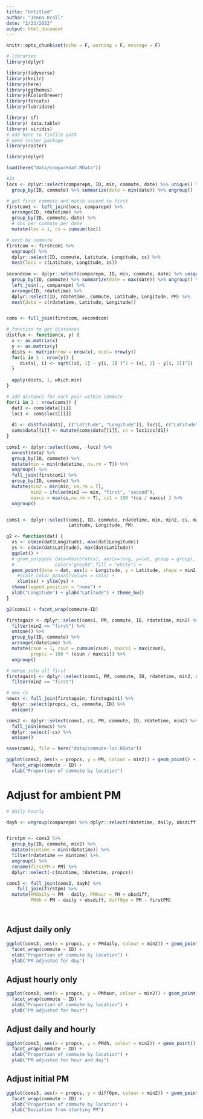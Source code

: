 ```yaml
---
title: "Untitled"
author: "Jenna Krall"
date: "2/23/2022"
output: html_document
---
```


```r
knitr::opts_chunk$set(echo = F, warning = F, message = F)
```

```r
# libraries
library(dplyr)

library(tidyverse)
library(knitr)
library(here)
library(ggthemes)
library(RColorBrewer)
library(forcats)
library(lubridate)

library( sf)
library( data.table)
library( viridis)
# add here to fixfile path
# need raster package
library(raster)

library(dplyr)

```

```r
load(here("data/comparedat.RData"))

```



```r
#24
locs <- dplyr::select(comparepm, ID, min, commute, date) %>% unique() %>%
  group_by(ID, commute) %>% summarize(date = min(date)) %>% ungroup()

# get first commute and match second to first
firstcom1 <- left_join(locs, comparepm) %>%
  arrange(ID, rdatetime) %>%
  group_by(ID, commute, date) %>%
  # obs per commute per date
  mutate(loc = 1, cs = cumsum(loc)) 

# nest by commute
firstcom <- firstcom1 %>%
  ungroup() %>%
  dplyr::select(ID, commute, Latitude, Longitude, cs) %>%
  nest(locs = c(Latitude, Longitude, cs))
  
secondcom <- dplyr::select(comparepm, ID, min, commute, date) %>% unique() %>%
  group_by(ID, commute) %>% summarize(date = max(date)) %>% ungroup() %>%
  left_join(., comparepm) %>%
  arrange(ID, rdatetime) %>%
  dplyr::select(ID, rdatetime, commute, Latitude, Longitude, PM) %>%
  nest(data = c(rdatetime, Latitude, Longitude))


coms <- full_join(firstcom, secondcom)
```

```r
# function to get distances
distfun <- function(x, y) {
  x <- as.matrix(x)
  y <- as.matrix(y)
  dists <- matrix(nrow = nrow(x), ncol= nrow(y))
  for(i in 1 : nrow(y)) {
     dists[, i] <- sqrt((x[, 1] - y[i, 1] )^2 + (x[, 2] - y[i, 2])^2)
  }
  
  apply(dists, 1, which.min)
}

```



```r
# add distance for each pair within commute
for(i in 1 : nrow(coms)) {
  dat1 <- coms$data[[i]]
  loc1 <- coms$locs[[i]]
  
  d1 <- distfun(dat1[, c("Latitude", "Longitude")], loc1[, c("Latitude", "Longitude")])
  coms$data[[i]] <- mutate(coms$data[[i]], cs = loc1$cs[d1])
}
```


```r
coms1 <- dplyr::select(coms, -locs) %>%
  unnest(data) %>%
  group_by(ID, commute) %>%
  mutate(min = min(rdatetime, na.rm = T)) %>%
  ungroup() %>%
  full_join(firstcom1) %>%
  group_by(ID, commute) %>%
  mutate(min2 = min(min, na.rm = T),
         min2 = ifelse(min2 == min, "first", "second"),
         maxcs = max(cs,na.rm = T), cs1 = 100 *(cs / maxcs) ) %>%
  ungroup()


coms1 <- dplyr::select(coms1, ID, commute, rdatetime, min, min2, cs, maxcs, cs1,
                       Latitude, Longitude, PM)
```






```r
g2 <- function(dat) {
  xs <- c(min(dat$Longitude), max(dat$Longitude))
  ys <- c(min(dat$Latitude), max(dat$Latitude))
  ggplot() +
  # geom_polygon( data=MainStates1, aes(x=long, y=lat, group = group),
  #               color="grey50",fill = "white") +
  geom_point(data = dat, aes(x = Longitude, y = Latitude, shape = min2, colour = cs1), alpha = 0.2) +
    #scale_color_manual(values = cols) + 
    xlim(xs) + ylim(ys) +
  theme(legend.position = "none") +
  xlab("Longitude") + ylab("Latitude") + theme_bw()
}
```


```r
g2(coms1) + facet_wrap(commute~ID)
```



```r
firstagain <- dplyr::select(coms1, PM, commute, ID, rdatetime, min2) %>%
  filter(min2 == "first") %>%
  unique() %>%
  group_by(ID, commute) %>%
  arrange(rdatetime) %>%
  mutate(csun = 1, csun = cumsum(csun), maxcs1 = max(csun),
         propcs = 100 * (csun / maxcs1)) %>%
  ungroup()


```

```r
# merge into all first
firstagain1 <- dplyr::select(coms1, PM, commute, ID, rdatetime, min2, cs, maxcs, cs1) %>%
  filter(min2 == "first")
```


```r

# new cs
newcs <- full_join(firstagain, firstagain1) %>%
  dplyr::select(propcs, cs, commute, ID) %>%
  unique()

```

```r
coms2 <- dplyr::select(coms1, cs, PM, commute, ID, rdatetime, min2) %>% 
  full_join(newcs) %>%
  dplyr::select(-cs) %>%
  unique()

save(coms2, file = here("data/commute-loc.RData"))

```


```r

ggplot(coms2, aes(x = propcs, y = PM, colour = min2)) + geom_point() +
  facet_wrap(commute ~ ID) + 
  xlab("Proportion of commute by location")

```

# Adjust for ambient PM

```r
# daily hourly

dayh <- ungroup(comparepm) %>% dplyr::select(rdatetime, daily, obsdiff) %>% unique()


firstpm <- coms2 %>%
  group_by(ID, commute, min2) %>%
  mutate(mintime = min(rdatetime)) %>%
  filter(rdatetime == mintime) %>% 
  ungroup() %>%
  rename(firstPM = PM) %>%
  dplyr::select(-c(mintime, rdatetime, propcs))

coms3 <- full_join(coms2, dayh) %>%
    full_join(firstpm) %>%
  mutate(PMdaily = PM - daily, PMhour = PM + obsdiff, 
         PMdh = PM - daily + obsdiff, diff0pm = PM - firstPM)




```

## Adjust daily only

```r


ggplot(coms3, aes(x = propcs, y = PMdaily, colour = min2)) + geom_point() +
  facet_wrap(commute ~ ID) + 
  xlab("Proportion of commute by location") + 
  ylab("PM adjusted for day")


```

## Adjust hourly only

```r


ggplot(coms3, aes(x = propcs, y = PMhour, colour = min2)) + geom_point() +
  facet_wrap(commute ~ ID) + 
  xlab("Proportion of commute by location") +
  ylab("PM adjusted for hour")


```


## Adjust daily and hourly 

```r


ggplot(coms3, aes(x = propcs, y = PMdh, colour = min2)) + geom_point() +
  facet_wrap(commute ~ ID) + 
  xlab("Proportion of commute by location") +
  ylab("PM adjusted for hour and day")


```



## Adjust initial PM

```r


ggplot(coms3, aes(x = propcs, y = diff0pm, colour = min2)) + geom_point() +
  facet_wrap(commute ~ ID) + 
  xlab("Proportion of commute by location") +
  ylab("Deviation from starting PM")


```



